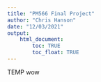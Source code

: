 ```yaml
---
title: "PM566 Final Project"
author: "Chris Hanson"
date: "12/03/2021"
output: 
    html_document:
        toc: TRUE
        toc_float: TRUE
---
```


TEMP wow
